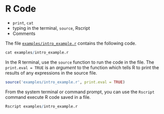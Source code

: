# R Code

- `print`, `cat`
- typing in the terminal, `source`, Rscript
- Comments

The file [`examples/intro_example.r`](examples/intro_example.r) contains the following code.

```r
cat examples/intro_example.r
```

In the R terminal, use the `source` function to run the code in the file. The
`print.eval = TRUE` is an _argument_ to the function which tells R to print
the results of any expressions in the source file.

```r
source('examples/intro_example.r', print.eval = TRUE)
```

From the system terminal or command prompt, you can use the `Rscript` command
execute R code saved in a file.

```r
Rscript examples/intro_example.r
```
